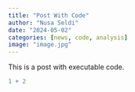 ```yaml
---
title: "Post With Code"
author: "Nusa Seldi"
date: "2024-05-02"
categories: [news, code, analysis]
image: "image.jpg"
---
```


This is a post with executable code.

```r
1 + 2
```
